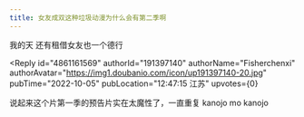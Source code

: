 ```yaml
---
title: 女友成双这种垃圾动漫为什么会有第二季啊
---
```



<Forum groupName="动画番剧" groupUrl="https://www.douban.com/group/596353/" archivedAt="2025-05-17T04:57:37.007Z">
  <Post
    id="276105625"
    title="女友成双这种垃圾动漫为什么会有第二季啊"
    url="https://www.douban.com/group/topic/276105625/?_spm_id=OTEzODY2OTk"
    pubTime="2022-10-05"
    highlightUserId="191397140"
  >
我的天 还有租借女友也一个德行

<Reply
  id="4861161569"
  authorId="191397140"
  authorName="Fisherchenxi"
  authorAvatar="https://img1.doubanio.com/icon/up191397140-20.jpg"
  pubTime="2022-10-05"
  pubLocation="12:47:15 江苏"
  upvotes={0}
>
说起来这个片第一季的预告片实在太魔性了，一直重复 kanojo mo kanojo
</Reply>
  </Post>
</Forum>
